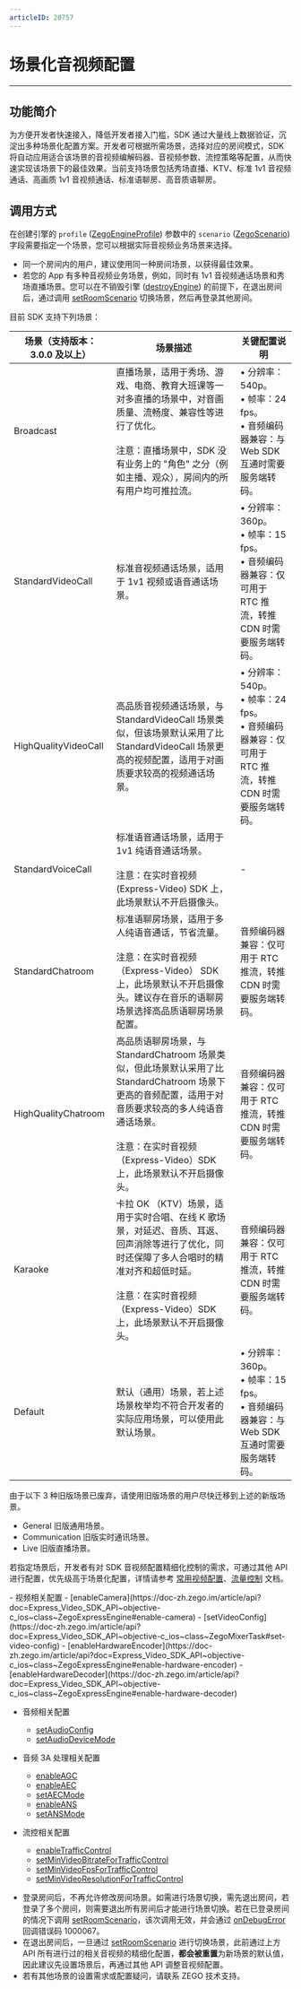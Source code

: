 ```yaml
---
articleID: 20757
---
```

# 场景化音视频配置

- - -

## 功能简介

为方便开发者快速接入，降低开发者接入门槛，SDK 通过大量线上数据验证，沉淀出多种场景化配置方案。开发者可根据所需场景，选择对应的房间模式，SDK 将自动应用适合该场景的音视频编解码器、音视频参数、流控策略等配置，从而快速实现该场景下的最佳效果。当前支持场景包括秀场直播、KTV、标准 1v1 音视频通话、高画质 1v1 音视频通话、标准语聊房、高音质语聊房。

## 调用方式

在创建引擎的 `profile` ([ZegoEngineProfile](https://doc-preview-zh.zego.im/article/api?doc=Express_Video_SDK_API~objective-c_ios~class~ZegoEngineProfile)) 参数中的 `scenario` ([ZegoScenario](https://doc-zh.zego.im/article/api?doc=Express_Video_SDK_API~objective-c_ios~enum~ZegoScenario)) 字段需要指定一个场景，您可以根据实际音视频业务场景来选择。

<Warning title="注意">


- 同一个房间内的用户，建议使用同一种房间场景，以获得最佳效果。
- 若您的 App 有多种音视频业务场景，例如，同时有 1v1 音视频通话场景和秀场直播场景。您可以在不销毁引擎 ([destroyEngine](https://doc-zh.zego.im/article/api?doc=Express_Video_SDK_API~objective-c_ios~class~ZegoExpressEngine#destroy-engine)) 的前提下，在退出房间后，通过调用 [setRoomScenario](https://doc-zh.zego.im/article/api?doc=Express_Video_SDK_API~objective-c_ios~class~ZegoExpressEngine#set-room-scenario) 切换场景，然后再登录其他房间。
</Warning>

目前 SDK 支持下列场景：

| 场景（支持版本：3.0.0 及以上） | 场景描述 | 关键配置说明 |
|---|---|---|
| Broadcast | 直播场景，适用于秀场、游戏、电商、教育大班课等一对多直播的场景中，对音画质量、流畅度、兼容性等进行了优化。<br/><br/>注意：直播场景中，SDK 没有业务上的 "角色" 之分（例如主播、观众），房间内的所有用户均可推拉流。 | • 分辨率：540p。<br/>• 帧率：24 fps。<br/>• 音频编码器兼容：与 Web SDK 互通时需要服务端转码。 |
| StandardVideoCall | 标准音视频通话场景，适用于 1v1 视频或语音通话场景。 | • 分辨率：360p。<br/>• 帧率：15 fps。<br/>• 音频编码器兼容：仅可用于 RTC 推流，转推 CDN 时需要服务端转码。 |
| HighQualityVideoCall | 高品质音视频通话场景，与 StandardVideoCall 场景类似，但该场景默认采用了比 StandardVideoCall 场景更高的视频配置，适用于对画质要求较高的视频通话场景。 | • 分辨率：540p。<br/>• 帧率：24 fps。<br/>• 音频编码器兼容：仅可用于 RTC 推流，转推 CDN 时需要服务端转码。 |
| StandardVoiceCall | 标准语音通话场景，适用于 1v1 纯语音通话场景。<br/><br/>注意：在实时音视频 (Express-Video) SDK 上，此场景默认不开启摄像头。 | - |
| StandardChatroom | 标准语聊房场景，适用于多人纯语音通话，节省流量。<br/><br/>注意：在实时音视频 （Express-Video） SDK 上，此场景默认不开启摄像头。建议存在音乐的语聊房场景选择高品质语聊房场景配置。 | 音频编码器兼容：仅可用于 RTC 推流，转推 CDN 时需要服务端转码。 |
| HighQualityChatroom | 高品质语聊房场景，与 StandardChatroom 场景类似，但此场景默认采用了比 StandardChatroom 场景下更高的音频配置，适用于对音质要求较高的多人纯语音通话场景。<br/><br/>注意：在实时音视频 （Express-Video）SDK 上，此场景默认不开启摄像头。 | 音频编码器兼容：仅可用于 RTC 推流，转推 CDN 时需要服务端转码。 |
| Karaoke | 卡拉 OK （KTV）场景，适用于实时合唱、在线 K 歌场景，对延迟、音质、耳返、回声消除等进行了优化，同时还保障了多人合唱时的精准对齐和超低时延。<br/><br/>注意：在实时音视频（Express-Video）SDK 上，此场景默认不开启摄像头。 | 音频编码器兼容：仅可用于 RTC 推流，转推 CDN 时需要服务端转码。 |
| Default | 默认（通用）场景，若上述场景枚举均不符合开发者的实际应用场景，可以使用此默认场景。 | • 分辨率：360p。<br/>• 帧率：15 fps。<br/>• 音频编码器兼容：与 Web SDK 互通时需要服务端转码。 |

<Accordion title="另外 SDK 还提供 3 种旧版场景，仅适用于从 Express v3.0.0 以前的 SDK 版本升级的用户。" defaultOpen="false">
<Warning title="注意">

由于以下 3 种旧版场景已废弃，请使用旧版场景的用户尽快迁移到上述的新版场景。
</Warning>

- General 旧版通用场景。
- Communication 旧版实时通讯场景。
- Live 旧版直播场景。
</Accordion>


若指定场景后，开发者有对 SDK 音视频配置精细化控制的需求，可通过其他 API 进行配置，优先级高于场景化配置，详情请参考 [常用视频配置](!ExpressVideoSDK-AdvancedModule/Common_Video_Configuration)、[流量控制](!ExpressAudioSDK-Other_Functions/Network_Adaptation) 文档。

<Accordion title="可进行精细化配置的 API 接口" defaultOpen="false">
- 视频相关配置
  - [enableCamera](https://doc-zh.zego.im/article/api?doc=Express_Video_SDK_API~objective-c_ios~class~ZegoExpressEngine#enable-camera)
  - [setVideoConfig](https://doc-zh.zego.im/article/api?doc=Express_Video_SDK_API~objective-c_ios~class~ZegoMixerTask#set-video-config)
  - [enableHardwareEncoder](https://doc-zh.zego.im/article/api?doc=Express_Video_SDK_API~objective-c_ios~class~ZegoExpressEngine#enable-hardware-encoder)
  - [enableHardwareDecoder](https://doc-zh.zego.im/article/api?doc=Express_Video_SDK_API~objective-c_ios~class~ZegoExpressEngine#enable-hardware-decoder)

- 音频相关配置
  - [setAudioConfig](https://doc-zh.zego.im/article/api?doc=Express_Video_SDK_API~objective-c_ios~class~ZegoMixerTask#set-audio-config)
  - [setAudioDeviceMode](https://doc-zh.zego.im/article/api?doc=Express_Video_SDK_API~objective-c_ios~class~ZegoExpressEngine#set-audio-device-mode)

- 音频 3A 处理相关配置
  - [enableAGC](https://doc-zh.zego.im/article/api?doc=Express_Video_SDK_API~objective-c_ios~class~ZegoExpressEngine#enable-agc)
  - [enableAEC](https://doc-zh.zego.im/article/api?doc=Express_Video_SDK_API~objective-c_ios~class~ZegoExpressEngine#enable-aec)
  - [setAECMode](https://doc-zh.zego.im/article/api?doc=Express_Video_SDK_API~objective-c_ios~class~ZegoExpressEngine#set-aec-mode)
  - [enableANS](https://doc-zh.zego.im/article/api?doc=Express_Video_SDK_API~objective-c_ios~class~ZegoExpressEngine#enable-ans)
  - [setANSMode](https://doc-zh.zego.im/article/api?doc=Express_Video_SDK_API~objective-c_ios~class~ZegoExpressEngine#set-ans-mode)

- 流控相关配置
  - [enableTrafficControl](https://doc-zh.zego.im/article/api?doc=Express_Video_SDK_API~objective-c_ios~class~ZegoExpressEngine#enable-traffic-control-property)
  - [setMinVideoBitrateForTrafficControl](https://doc-zh.zego.im/article/api?doc=Express_Video_SDK_API~objective-c_ios~class~ZegoExpressEngine#set-min-video-bitrate-for-traffic-control-mode)
  - [setMinVideoFpsForTrafficControl](https://doc-zh.zego.im/article/api?doc=Express_Video_SDK_API~objective-c_ios~class~ZegoExpressEngine#set-min-video-fps-for-traffic-control-channel)
  - [setMinVideoResolutionForTrafficControl](https://doc-zh.zego.im/article/api?doc=Express_Video_SDK_API~objective-c_ios~class~ZegoExpressEngine#set-min-video-resolution-for-traffic-control-height-channel)
</Accordion>


<Warning title="注意">


- 登录房间后，不再允许修改房间场景。如需进行场景切换，需先退出房间，若登录了多个房间，则需要退出所有房间后才能进行场景切换。若在已登录房间的情况下调用 [setRoomScenario](https://doc-zh.zego.im/article/api?doc=Express_Video_SDK_API~objective-c_ios~class~ZegoExpressEngine#set-room-scenario)，该次调用无效，并会通过 [onDebugError](https://doc-zh.zego.im/article/api?doc=Express_Video_SDK_API~objective-c_ios~protocol~ZegoEventHandler#on-debug-error-func-name-info) 回调错误码 1000067。
- 在退出房间后，一旦通过 [setRoomScenario](https://doc-zh.zego.im/article/api?doc=Express_Video_SDK_API~objective-c_ios~class~ZegoExpressEngine#set-room-scenario) 进行切换场景，此前通过上方 API 所有进行过的相关音视频的精细化配置，**都会被重置**为新场景的默认值，因此建议先设置场景后，再通过其他 API 调整音视频配置。 
- 若有其他场景的设置需求或配置疑问，请联系 ZEGO 技术支持。
</Warning>
